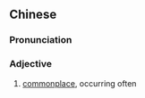 {{also|多见}}
==Chinese==
{{zh-forms|s=多见}}

===Pronunciation===
{{zh-pron
|m=duōjiàn
|cat=a
}}

===Adjective===
{{zh-adj}}

# [[commonplace]], occurring often